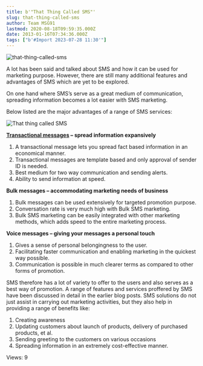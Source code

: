 ```yaml
---
title: b'"That Thing Called SMS"'
slug: that-thing-called-sms
author: Team MSG91
lastmod: 2020-08-18T09:59:35.000Z
date: 2013-01-16T07:34:36.000Z
tags: ["b'#Import 2023-07-28 11:30'"]
---
```


![that-thing-called-sms](https://images-msg91.s3.ap-south-1.amazonaws.com/content/images/wordpress/2013/01/that-thing-called-sms.jpg)


A lot has been said and talked about SMS and how it can be used for marketing purpose. However, there are still many additional features and advantages of SMS which are yet to be explored.


On one hand where SMS’s serve as a great medium of communication, spreading information becomes a lot easier with SMS marketing.


Below listed are the major advantages of a range of SMS services:


![That thing called SMS](https://images-msg91.s3.ap-south-1.amazonaws.com/content/images/wordpress/2013/01/That-thing-called-SMS.jpg)


**[Transactional messages](https://msg91.com/guide/transactional-sms-as-a-means-of-promotion/) – spread information expansively**


1. A transactional message lets you spread fact based information in an economical manner.
2. Transactional messages are template based and only approval of sender ID is needed.
3. Best medium for two way communication and sending alerts.
4. Ability to send information at speed.


**Bulk messages – accommodating marketing needs of business**


1. Bulk messages can be used extensively for targeted promotion purpose.
2. Conversation rate is very much high with Bulk SMS marketing.
3. Bulk SMS marketing can be easily integrated with other marketing methods, which adds speed to the entire marketing process.


**Voice messages – giving your messages a personal touch**


1. Gives a sense of personal belongingness to the user.
2. Facilitating faster communication and enabling marketing in the quickest way possible.
3. Communication is possible in much clearer terms as compared to other forms of promotion.


SMS therefore has a lot of variety to offer to the users and also serves as a best way of promotion. A range of features and services proffered by SMS have been discussed in detail in the earlier blog posts. SMS solutions do not just assist in carrying out marketing activities, but they also help in providing a range of benefits like:


1. Creating awareness
2. Updating customers about launch of products, delivery of purchased products, et al.
3. Sending greeting to the customers on various occasions
4. Spreading information in an extremely cost-effective manner.



 Views: 9




